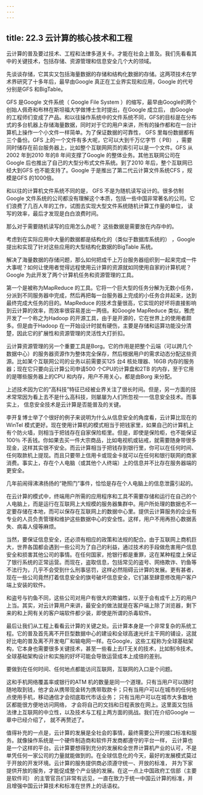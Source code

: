 ```yaml
---
---
---
```

title: 22.3 云计算的核心技术和工程
---




云计算的普及要过技术、工程和法律多道关卡。才能在社会上普及。我们先看看其中的关键技术，包括存储、资源管理和信息安全几个大的领域。

先谈谈存储，它其实又包括海量数据的存储和结构化数据的存储。这两项技术在学术界研究了十多年后，最早由Google 真正在工业界实现和应用，Google 的代号分别是GFS 和BigTable。

GFS 是Google 文件系统（ Google File System ）的缩写，最早由Google的两个创始人佩奇和布林在斯坦福大学做博士生时提出，在Google 成立后， 由Google 的工程师们变成了产品。和以往操作系统中的文件系统不同，GFS的目标是在分布式的多台机器上存储海量数据，同时对于它的用户来讲，所有的操作都和在一台计算机上操作一个小文件一样简单。为了保证数据的可靠性， GFS 里每份数据都有三个备份。GFS 上的一个文件有多大呢，它可以大到千万亿字节（ PB） ，需要同时储存在前台服务器上，比如整个互联网网页的索引可以是一个文件。GFS 从2002 年到2010 年的8 年间支撑了Google 的整体业务。其他五联网公司在Google 后也推出了自己的大型分布式文件系统。到了2010 年后，整个互联网已经大到GFS 也不能支持了。Google 于是推出了第二代云计算文件系统CFS ，规模是GFS 的1000倍。

和以往的计算机文件系统不同的是， GFS 不是为随机读写设计的。很多仿制Google 文件系统的公司都没有理解这个本质，包括一些中国非常著名的公司。它们浪费了几百人年的工作，试图去实现大型文件系统随机计算工作量的单位， 读写的效率，最后才发现是白白浪费时间。

那么对于需要随机读写的应用怎么办呢？ 这些数据是需要放在内存中的。

考虑到在实际应用中大量的数据都是结构化的（类似于数据库系统的） ，Google 提出和实现了针对这些应用的大型结构化数据的BigTable 系统。

解决了海量数据的存储问题，那么如何把成千上万台服务器组织到一起来完成一件大事呢？如何让使用者觉得远程使用云计算的资源就如同使用自家的计算机呢？ Google 为此开发了两个计算机任务和资源管理的工具。

第一个是被称为MapReduce 的工具。它将一个巨大型的任务分解为无数小任务，分派到不同服务器中完成，然后再把每一台服务器上完成的小任务合并起来，达到最终完成大任务的目的。MapReduce 的技术含量很高，它实现的好坏将直接影响到云计算的效率，而效率很容易差出一两倍。和Google MapReduce 类似，雅虎开发了一个称之为Hadoop 的开源工具，由于是开源的，它在世界上的使用者颇多。但是由于Hadoop 在一开始设计时就有硬伤，主要是存储和运算功能没分清楚，因此它的扩展性和资源管理的灵活性大打折扣。

云计算资源管理的另一个重要工具是Borg。它的作用是把整个云端（可以跨几个数据中心）的服务器资源作为整体完全保存，然后根据用户的需求动态分配这些资源。比如某个互联网公司的业务以前需要买125 台4 核处理器、16GB 内存的服务器；现在它只要向云计算公司申请500 个CPU的计算盘和2TB 的内存，至于它用的是哪些服务器上的CPU 和内存，用户不用关心，都是由Borg 来分配。

上述技术因为它的“高科技”特征已经被业界关注了很长时间。但是，另一方面的技术常常因为看上去不是什么高科技，则屡屡为人们所忽视一一信息安全技术。而事实上， 信息安全技术是云计算是否能普及的关键。

李开复博士举了个很好的例子来说明为什么从信息安全的角度看，云计算比现在的WinTel 模式更好。现在使用计算机的模式相当于把钱家里，如果自己的计算机上有个防火墙，则相当于把钱存在自家保险柜里。但是，即使是保险柜，也不能保证100％ 不丢钱。你如果去买一件大宗商品，比如电视机或钻戒，就需要随身带很多现金，这样其实很不安全。而云计算相当于把钱存到银行里，你可以在任何时间、任何取款机上提现。而且只要带上信用卡或现金卡就可以在任何和银行联网的商家消费。事实上，存在个人电脑（或其他个人终端）上的信息并不比存在服务器端的更安全。

几年前闹得沸沸扬扬的“艳照门”事件，恰恰是存在个人电脑上的信息泄露引起的。

在云计算的模式中，终端用户所需的应用程序和工具不需要存储和运行在自己的个人电脑上，而是运行在互联网上大规模的服务器集群中。用户所处理的数据也不一定要存储在本地，而可以保存在互联网上的数据中心里。提供云计算服务的企业有专业的人员负责管理和维护这些数据中心的安全性。这样，用户不用再担心数据丢失、病毒人侵等麻烦。

当然，要保证信息安全，还必须有相应的政策和法规的配合。由于互联网上商机巨大，世界各国都会遇到一些公司为了自己的利益，通过技术的手段做危害用户信息安全和损害其他公司的事情。在任何国家，抢银行都是重罪，这在某种程度上保证了银行系统的正常运营。而现在，盗取信息，包括常见的盗号、网络欺诈、钓鱼等不法行为，几乎不会受到什么刑事惩罚，这样必然阻碍云计算的发展。更有甚者，现在一些公司竟然打着信息安全的旗号破坏信息安全，它们甚至肆意修改用户客户端上安装的软件。

和盗号与钓鱼不同，这些公司对用户有很大的欺骗性，以至于会有成千上万的用户上当。其实，对云计算用户来讲，最安全的做法就是在客户端上除了浏览器，剩下来的和上网有关的客户端软件都少装，即使是所谓的杀毒软件。

最后让我们从工程上看看云计算的关键之处。云计算本身是一个非常复杂的系统工程。它的普及首先离不开巨型数据中心的建设和全球高速光纤主干网的铺设，这就好比电的普及离不开发电厂和输电网一样。在Google，这些工程称为全球基础架构，它本身也需要很多关键技术，甚至一些看上去IT无关的技术，比如制冷技术。全球基础架构设计和实施的好坏可能会导致运营成本上成倍的差别。

要做到在任何时间、任何地点都能访问互联网，互联网的入口是个问题。

这和手机网络覆盖率或银行的ATM 机的数量是同一个道理。只有当用户可以随时随地取到钱，他才会从携带现金转为携带取款卡；只有当用户可以在城市的任何地点使用手机，移动通信才会彻底取代市话业务； 只有当用户可以在城市大多数地区都能很方便地访问网络， 才会将自己的文挡和日程表放在网上。这里面又包括法律上互联网的中立性，以及技术与工程上两方面的挑战。我们在介绍Google 一章中已经介绍了， 就不再赘述了。

值得补充的一点是，云计算的发展是全社会的事情，最终需要公开的接口标准和服务。就像操作系统是一个硬件制造商和软件开发商都遵守的平台一样， 云计算也是一个这样的平台。云计算要想得到充分的发展和全世界计算机产业的认可，不是单凭任何一家公司的力量就能做到的。在全球信息化的今天，最好的发展模式莫过于开放的开发环境。云计算的服务提供商必须遵守统一、开放的标准， 并为下家提供开放的服务，才能促成整个产业链的发展。在这一点上中国政府工信部（主要是软件司） 的主管官员们非常有远见，一直在致力于统一中国云计算的标准，并且增强中国云计算技术和标准在世界上的话语权。